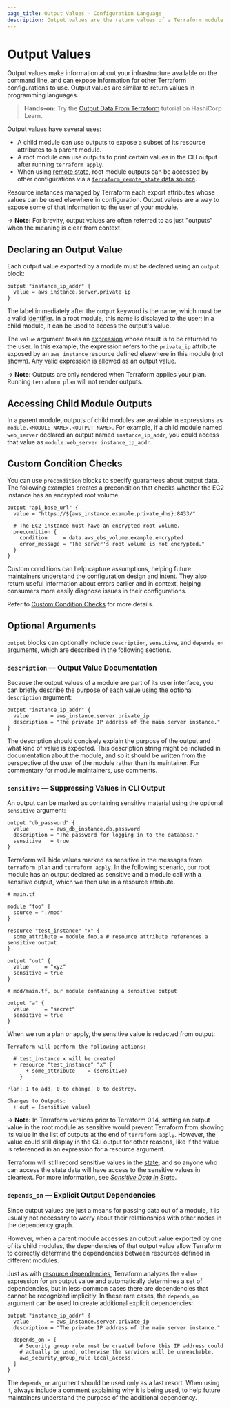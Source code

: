 ```yaml
---
page_title: Output Values - Configuration Language
description: Output values are the return values of a Terraform module.
---
```


# Output Values

Output values make information about your infrastructure available on the
command line, and can expose information for other Terraform configurations to
use. Output values are similar to return values in programming languages.

> **Hands-on:** Try the [Output Data From
> Terraform](https://learn.hashicorp.com/tutorials/terraform/outputs)
> tutorial on HashiCorp Learn.

Output values have several uses:

- A child module can use outputs to expose a subset of its resource attributes
  to a parent module.
- A root module can use outputs to print certain values in the CLI output after
  running `terraform apply`.
- When using [remote state](/language/state/remote), root module outputs can be
  accessed by other configurations via a
  [`terraform_remote_state` data source](/language/state/remote-state-data).

Resource instances managed by Terraform each export attributes whose values
can be used elsewhere in configuration. Output values are a way to expose some
of that information to the user of your module.

-> **Note:** For brevity, output values are often referred to as just "outputs"
when the meaning is clear from context.

## Declaring an Output Value

Each output value exported by a module must be declared using an `output`
block:

```hcl
output "instance_ip_addr" {
  value = aws_instance.server.private_ip
}
```

The label immediately after the `output` keyword is the name, which must be a
valid [identifier](/language/syntax/configuration#identifiers). In a root module, this name is
displayed to the user; in a child module, it can be used to access the output's
value.

The `value` argument takes an [expression](/language/expressions)
whose result is to be returned to the user. In this example, the expression
refers to the `private_ip` attribute exposed by an `aws_instance` resource
defined elsewhere in this module (not shown). Any valid expression is allowed
as an output value.

-> **Note:** Outputs are only rendered when Terraform applies your plan. Running
`terraform plan` will not render outputs.

## Accessing Child Module Outputs

In a parent module, outputs of child modules are available in expressions as
`module.<MODULE NAME>.<OUTPUT NAME>`. For example, if a child module named
`web_server` declared an output named `instance_ip_addr`, you could access that
value as `module.web_server.instance_ip_addr`.


## Custom Condition Checks

You can use `precondition` blocks to specify guarantees about output data. The following examples creates a precondition that checks whether the EC2 instance has an encrypted root volume.

```hcl
output "api_base_url" {
  value = "https://${aws_instance.example.private_dns}:8433/"

  # The EC2 instance must have an encrypted root volume.
  precondition {
    condition     = data.aws_ebs_volume.example.encrypted
    error_message = "The server's root volume is not encrypted."
  }
}
```

Custom conditions can help capture assumptions, helping future maintainers understand the configuration design and intent. They also return useful information about errors earlier and in context, helping consumers more easily diagnose issues in their configurations.

Refer to [Custom Condition Checks](/language/expressions/custom-conditions#preconditions-and-postconditions) for more details.

## Optional Arguments

`output` blocks can optionally include `description`, `sensitive`, and `depends_on` arguments, which are described in the following sections.

<a id="description"></a>

### `description` — Output Value Documentation

Because the output values of a module are part of its user interface, you can
briefly describe the purpose of each value using the optional `description`
argument:

```hcl
output "instance_ip_addr" {
  value       = aws_instance.server.private_ip
  description = "The private IP address of the main server instance."
}
```

The description should concisely explain the
purpose of the output and what kind of value is expected. This description
string might be included in documentation about the module, and so it should be
written from the perspective of the user of the module rather than its
maintainer. For commentary for module maintainers, use comments.

<a id="sensitive"></a>

### `sensitive` — Suppressing Values in CLI Output

An output can be marked as containing sensitive material using the optional
`sensitive` argument:

```hcl
output "db_password" {
  value       = aws_db_instance.db.password
  description = "The password for logging in to the database."
  sensitive   = true
}
```

Terraform will hide values marked as sensitive in the messages from
`terraform plan` and `terraform apply`. In the following scenario, our root
module has an output declared as sensitive and a module call with a
sensitive output, which we then use in a resource attribute.

```hcl
# main.tf

module "foo" {
  source = "./mod"
}

resource "test_instance" "x" {
  some_attribute = module.foo.a # resource attribute references a sensitive output
}

output "out" {
  value     = "xyz"
  sensitive = true
}

# mod/main.tf, our module containing a sensitive output

output "a" {
  value     = "secret"
  sensitive = true
}
```

When we run a plan or apply, the sensitive value is redacted from output:

```
Terraform will perform the following actions:

  # test_instance.x will be created
  + resource "test_instance" "x" {
      + some_attribute    = (sensitive)
    }

Plan: 1 to add, 0 to change, 0 to destroy.

Changes to Outputs:
  + out = (sensitive value)
```

-> **Note:** In Terraform versions prior to Terraform 0.14, setting an output
value in the root module as sensitive would prevent Terraform from showing its
value in the list of outputs at the end of `terraform apply`. However, the
value could still display in the CLI output for other reasons, like if the
value is referenced in an expression for a resource argument.

Terraform will still record sensitive values in the [state](/language/state),
and so anyone who can access the state data will have access to the sensitive
values in cleartext. For more information, see
[_Sensitive Data in State_](/language/state/sensitive-data).

<a id="depends_on"></a>

### `depends_on` — Explicit Output Dependencies

Since output values are just a means for passing data out of a module, it is
usually not necessary to worry about their relationships with other nodes in
the dependency graph.

However, when a parent module accesses an output value exported by one of its
child modules, the dependencies of that output value allow Terraform to
correctly determine the dependencies between resources defined in different
modules.

Just as with
[resource dependencies](/language/resources/behavior#resource-dependencies),
Terraform analyzes the `value` expression for an output value and automatically
determines a set of dependencies, but in less-common cases there are
dependencies that cannot be recognized implicitly. In these rare cases, the
`depends_on` argument can be used to create additional explicit dependencies:

```hcl
output "instance_ip_addr" {
  value       = aws_instance.server.private_ip
  description = "The private IP address of the main server instance."

  depends_on = [
    # Security group rule must be created before this IP address could
    # actually be used, otherwise the services will be unreachable.
    aws_security_group_rule.local_access,
  ]
}
```

The `depends_on` argument should be used only as a last resort. When using it,
always include a comment explaining why it is being used, to help future
maintainers understand the purpose of the additional dependency.
